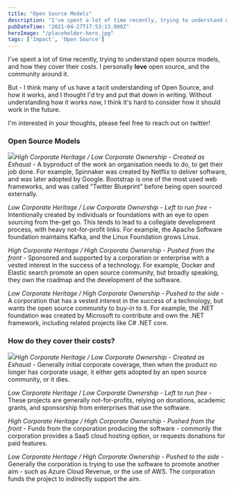 ```yaml
---
title: "Open Source Models"
description: "I've spent a lot of time recently, trying to understand open source models, and how they cover their costs. I personally love open source, and the community around it"
pubDateTime: "2021-04-27T17:53:13.000Z"
heroImage: "/placeholder-hero.jpg"
tags: ['Impact', 'Open Source']
---
```


I've spent a lot of time recently, trying to understand open source models, and how they cover their costs. I personally **love** open source, and the community around it.

But - I think many of us have a tacit understanding of Open Source, and how it works, and I thought I'd try and put that down in writing. Without understanding how it works now, I think it's hard to consider how it should work in the future.

I'm interested in your thoughts, please feel free to reach out on twitter!

### Open Source Models

![](__GHOST_URL__/content/images/2021/04/image.png)*High Corporate Heritage / Low Corporate Ownership - Created as Exhaust -* A byproduct of the work an organisation needs to do, to get their job done. For example, Spinnaker was created by Netflix to deliver software, and was later adopted by Google. Bootstrap is one of the most used web frameworks, and was called “Twitter Blueprint” before being open sourced externally.

*Low Corporate Heritage / Low Corporate Ownership - Left to run free -* Intentionally created by individuals or foundations with an eye to open sourcing from the-get go. This tends to lead to a collegiate development process, with heavy not-for-profit links. For example, the Apache Software foundation maintains Kafka, and the Linux Foundation grows Linux.

*High Corporate Heritage / High Corporate Ownership - Pushed from the front -* Sponsored and supported by a corporation or enterprise with a vested interest in the success of a technology. For example, Docker and Elastic search promote an open source community, but broadly speaking, they own the roadmap and the development of the software.

*Low Corporate Heritage / High Corporate Ownership - Pushed to the side -* A corporation that has a vested interest in the success of a technology, but wants the open source community to buy-in to it. For example, the .NET foundation was created by Microsoft to contribute and own the .NET framework, including related projects like C# .NET core.

### How do they cover their costs?

![](__GHOST_URL__/content/images/2021/04/image-1.png)*High Corporate Heritage / Low Corporate Ownership - Created as Exhaust -* Generally initial corporate coverage, then when the product no longer has corporate usage, it either gets adopted by an open source community, or it dies.

*Low Corporate Heritage / Low Corporate Ownership - Left to run free -* These projects are generally not-for-profits, relying on donations, academic grants, and sponsorship from enterprises that use the software.

*High Corporate Heritage / High Corporate Ownership - Pushed from the front -* Funds from the corporation producing the software - commonly the corporation provides a SaaS cloud hosting option, or requests donations for paid features.

*Low Corporate Heritage / High Corporate Ownership - Pushed to the side -* Generally the corporation is trying to use the software to promote another aim - such as Azure Cloud Revenue, or the use of AWS. The corporation funds the project to indirectly support the aim.


